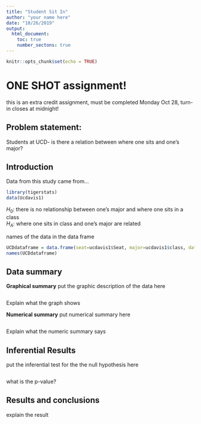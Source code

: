 ---
title: "Student Sit In"
author: "your name here"
date: "10/26/2019"
output: 
  html_document:
    toc: true
    number_sectons: true
---

```{r setup, include=FALSE}
knitr::opts_chunk$set(echo = TRUE)
```

# ONE SHOT assignment!
this is an extra credit assignment, must be completed Monday Oct 28, turn-in closes at midnight!

## Problem statement: 
Students at UCD- is there a relation between where one sits and one's major? 

## Introduction  
Data from this study came from... 



```{r include=FALSE, echo=FALSE}
library(tigerstats)
data(Ucdavis1)

```

$H_0$: there is no relationship between one's major and where one sits in a class   
$H_A$: where one sits in class and one's major are related  

<!-- Get the data: !-->

names of the data in the data frame

```{r echo=FALSE}
UCDdataframe = data.frame(seat=ucdavis1$Seat, major=ucdavis1$class, data=ucdavis1)
names(UCDdataframe)
```

## Data summary

**Graphical summary**
put the graphic description of the data here

```{r}

```

Explain what the graph shows


**Numerical summary**
put numerical summary here

```{r}

```

Explain what the numeric summary says

## Inferential Results
put the inferential test for the the null hypothesis here

```{r}

```

what is the p-value?

## Results and conclusions

explain the result

<!-- explain-- is there evidence that certain majors tend to sit in particular areas of the class?  !-->
